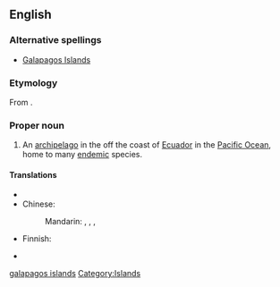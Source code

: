 ==English==
{{wikipedia}}

===Alternative spellings===
* [[Galapagos Islands]]

===Etymology===
From {{etyl|es}} {{term|galápago}}.

===Proper noun===
{{en-proper noun|sg=[[Galápagos]] [[Islands]]}}

# An [[archipelago]] in the off the coast of [[Ecuador]] in the [[Pacific Ocean]], home to many [[endemic]] species.

====Translations====
{{trans-top|the archipelago}}
* {{trreq|Catalan}}
* Chinese:
*: Mandarin: {{t|zh|加拉帕戈斯群島|sc=Hani}}, {{t|zh|加拉帕戈斯群岛|tr=Jiālāpàgēsī Qúndǎo|sc=Hani}}, {{t|zh|科隆群島|sc=Hani}}, {{t|zh|科隆群岛|tr=Kēlóng Qúndǎo|sc=Hani}}
* Finnish: {{t-|fi|Galápagossaaret}}
{{trans-mid}}
* {{trreq|Russian}}
{{trans-bottom}}

[[Category:English words spelled with diacritics|galapagos islands]]

[[Category:Islands]]